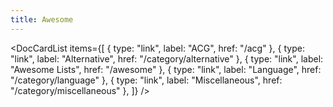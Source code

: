 ```yaml
---
title: Awesome
---
```



<DocCardList
  items={[
    { type: "link", label: "ACG", href: "/acg" },
    { type: "link", label: "Alternative", href: "/category/alternative" },
    { type: "link", label: "Awesome Lists", href: "/awesome" },
    { type: "link", label: "Language", href: "/category/language" },
    { type: "link", label: "Miscellaneous", href: "/category/miscellaneous" },
  ]}
/>
